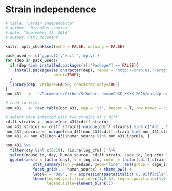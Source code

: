 Strain independence
========================================================
``` r
# title: "Strain independence"
# author: "Nicholas Lesniak"
# date: "September 12, 2016"
# output: html_document
```

```r
knitr::opts_chunk$set(echo = FALSE, warning = FALSE)
```

```r
pack_used <- c('ggplot2','knitr','dplyr')
for (dep in pack_used){
  if (dep %in% installed.packages()[,"Package"] == FALSE){
    install.packages(as.character(dep), repos = 'http://cran.us.r-project.org', 
                     quiet=TRUE);
  }
  library(dep, verbose=FALSE, character.only=TRUE)
}
non_431   <- '~/Documents/Github/Schubert_humanCdGF_XXXX_2016/data/process/human_CdGF_metadata.txt'

# read in files
non_431   <- read.table(non_431, sep = '\t', header = T, row.names = 'sample_id')

# select mice infected with two strains of c diff
cdiff_strains <- unique(non_431$cdiff_strain)
non_431_strains <- cdiff_strains[!unique(cdiff_strains) %in% c('431', NA)]
non_431_inocula <- unique(non_431[non_431$cdiff_strain %in% non_431_strains, 'human_source'])
non_431 <- non_431[non_431$human_source %in% non_431_inocula, ]
```

```r
non_431 %>% 
  filter(day %in% c(0:10), !is.na(log_cfu) ) %>%
  select(mouse_id, day, human_source, cdiff_strain, cage_id, log_cfu) %>% 
  ggplot(aes(x = factor(day), y = log_cfu, color = factor(cdiff_strain))) + geom_point() +
            stat_summary(fun.y=median, geom="line", aes(group = cage_id)) + 
            facet_grid(. ~ human_source) + theme_bw() + 
            labs(x = 'Day', y = expression(paste(italic('C. Difficile'), ' Log'[10], ' CFU', sep = ''))) +
            theme(legend.justification=c(1,0.5), legend.position=c(1,0.5), 
                  legend.title=element_blank())
```

